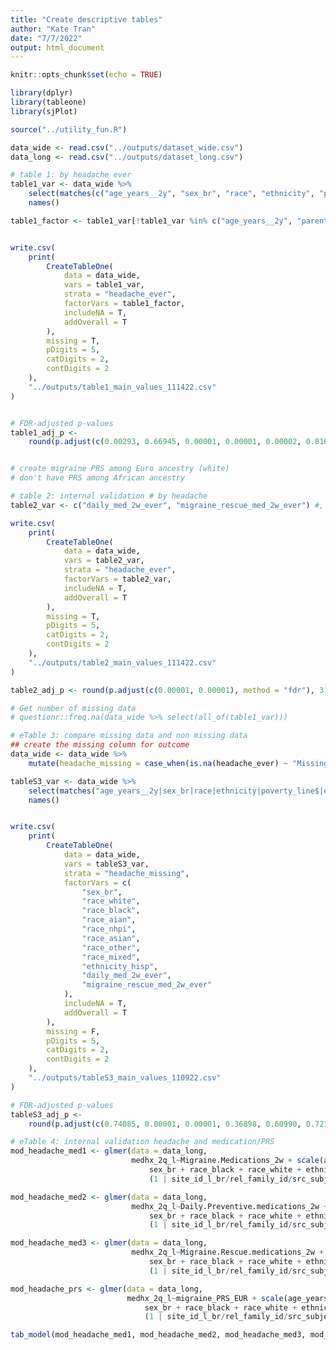 ```yaml
---
title: "Create descriptive tables"
author: "Kate Tran"
date: "7/7/2022"
output: html_document
---
```


```r
knitr::opts_chunk$set(echo = TRUE)
```

```r
library(dplyr)
library(tableone)
library(sjPlot)

source("../utility_fun.R")
```

```r
data_wide <- read.csv("../outputs/dataset_wide.csv")
data_long <- read.csv("../outputs/dataset_long.csv")
```

```r
# table 1: by headache ever
table1_var <- data_wide %>% 
    select(matches(c("age_years__2y", "sex_br", "race", "ethnicity", "poverty_line$", "edu$"))) %>% 
    names()

table1_factor <- table1_var[!table1_var %in% c("age_years__2y", "parents_avg_edu")]


write.csv(
    print(
        CreateTableOne(
            data = data_wide,
            vars = table1_var,
            strata = "headache_ever",
            factorVars = table1_factor,
            includeNA = T,
            addOverall = T
        ),
        missing = T,
        pDigits = 5,
        catDigits = 2,
        contDigits = 2
    ),
    "../outputs/table1_main_values_111422.csv"
)


# FDR-adjusted p-values
table1_adj_p <- 
    round(p.adjust(c(0.00293, 0.66945, 0.00001, 0.00001, 0.00002, 0.81631, 0.64358, 0.09838, 0.00009, 0.00789, 0.00001), method = "fdr"), 3)


# create migraine PRS among Euro ancestry (white)
# don't have PRS among African ancestry
```

```r
# table 2: internal validation # by headache
table2_var <- c("daily_med_2w_ever", "migraine_rescue_med_2w_ever") #, "migraine_PRS_EUR"

write.csv(
    print(
        CreateTableOne(
            data = data_wide,
            vars = table2_var,
            strata = "headache_ever",
            factorVars = table2_var,
            includeNA = T,
            addOverall = T
        ),
        missing = T,
        pDigits = 5,
        catDigits = 2,
        contDigits = 2
    ),
    "../outputs/table2_main_values_111422.csv"
)

table2_adj_p <- round(p.adjust(c(0.00001, 0.00001), method = "fdr"), 3)

# Get number of missing data
# questionr::freq.na(data_wide %>% select(all_of(table1_var)))
```

```r
# eTable 3: compare missing data and non missing data
## create the missing column for outcome
data_wide <- data_wide %>% 
    mutate(headache_missing = case_when(is.na(headache_ever) ~ "Missing", TRUE ~ "Not missing"))

tableS3_var <- data_wide %>% 
    select(matches("age_years__2y|sex_br|race|ethnicity|poverty_line$|edu$|daily_med_2w_ever|migraine_rescue_med_2w_ever|PRS")) %>% 
    names()


write.csv(
    print(
        CreateTableOne(
            data = data_wide,
            vars = tableS3_var,
            strata = "headache_missing",
            factorVars = c(
                "sex_br",
                "race_white",
                "race_black",
                "race_aian",
                "race_nhpi",
                "race_asian",
                "race_other",
                "race_mixed",
                "ethnicity_hisp",
                "daily_med_2w_ever",
                "migraine_rescue_med_2w_ever"
            ),
            includeNA = T,
            addOverall = T
        ),
        missing = F,
        pDigits = 5,
        catDigits = 2,
        contDigits = 2
    ),
    "../outputs/tableS3_main_values_110922.csv"
)

# FDR-adjusted p-values
tableS3_adj_p <- 
    round(p.adjust(c(0.74085, 0.00001, 0.00001, 0.36898, 0.60990, 0.72167, 0.00001, 0.82726, 0.00001, 0.92661, 0.03992, 0.00001, 0.00004, 0.00001), method = "fdr"), 3)
```

```r
# eTable 4: internal validation headache and medication/PRS
mod_headache_med1 <- glmer(data = data_long, 
                           medhx_2q_l~Migraine.Medications_2w + scale(age_years) + scale(age_years)^2 + scale(age_years)^3 + 
                               sex_br + race_black + race_white + ethnicity_hisp + household_income +
                               (1 | site_id_l_br/rel_family_id/src_subject_id), family = binomial, nAGQ = 0)

mod_headache_med2 <- glmer(data = data_long, 
                           medhx_2q_l~Daily.Preventive.medications_2w + scale(age_years) + scale(age_years)^2 + scale(age_years)^3  + 
                               sex_br + race_black + race_white + ethnicity_hisp + household_income +
                               (1 | site_id_l_br/rel_family_id/src_subject_id), family = binomial, nAGQ = 0)

mod_headache_med3 <- glmer(data = data_long, 
                           medhx_2q_l~Migraine.Rescue.medications_2w + scale(age_years) + scale(age_years)^2 + scale(age_years)^3  + 
                               sex_br + race_black + race_white + ethnicity_hisp + household_income +
                               (1 | site_id_l_br/rel_family_id/src_subject_id), family = binomial, nAGQ = 0)

mod_headache_prs <- glmer(data = data_long, 
                          medhx_2q_l~migraine_PRS_EUR + scale(age_years) + scale(age_years)^2 + scale(age_years)^3  + 
                              sex_br + race_black + race_white + ethnicity_hisp + household_income +
                              (1 | site_id_l_br/rel_family_id/src_subject_id), family = binomial, nAGQ = 0)

tab_model(mod_headache_med1, mod_headache_med2, mod_headache_med3, mod_headache_prs, show.intercept = F)
```
